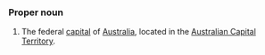 ===Proper noun===
#The federal [[capital]] of [[Australia]], located in the [[Australian Capital Territory]].